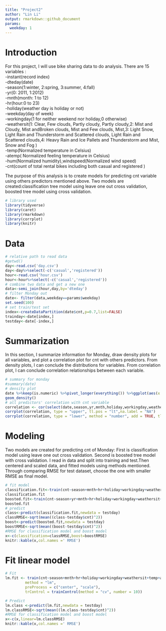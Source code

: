 ```yaml
---
title: "Project2"
author: "Lin Li"
output: rmarkdown::github_document
params:
  weekday: 1
---
```

# Introduction
For this project, I will use bike sharing data to do analysis. There are 15 variables :  
-instant(record index)  
-dteday(date)  
-season(1:winter, 2:spring, 3:summer, 4:fall)  
-yr(0: 2011, 1:2012)  
-mnth(month: 1 to 12)  
-hr(hour:0 to 23)  
-holiday(weather day is holiday or not)  
-weekday(day of week)  
-workingday(1 for neither weekend nor holiday,0 otherwise)  
-weathersit(1: Clear, Few clouds, Partly cloudy, Partly cloudy,2: Mist and Cloudy, Mist andBroken clouds, Mist and Few clouds, Mist,3: Light Snow, Light Rain and Thunderstorm and Scattered clouds, Light Rain and Scattered clouds,4: Heavy Rain and Ice Pallets and Thunderstorm and Mist, Snow and Fog )  
-temp(Normalized temperature in Celsius)  
-atemp( Normalized feeling temperature in Celsius)  
-hum(Normalized humidity),windspeed(Normalized wind speed)  
-cnt(count of total rental bikes including both casual and registered ) 

The purpose of this analysis is to create models for predicting cnt variable using others predictors mentioned above. Two models are created:classification tree model using leave one out cross validation, boosted tree model using cross validation.




```r
# library used 
library(tidyverse)
library(caret)
library(rmarkdown)
library(corrplot)
library(knitr)
```


# Data
```r
# relative path to read data
#getwd()
day<-read.csv('day.csv')
day<-day%>%select(-c('casual','registered'))
hour<-read.csv('hour.csv')
hour<-hour%>%select(-c('casual','registered'))
# combine two data and get a new one
data<-semi_join(hour,day,by='dteday')
# filter Monday out
date<- filter(data,weekday==params$weekday)
set.seed(100)
# set train/test set
index<-createDataPartition(date$cnt,p=0.7,list=FALSE)
trainday<-date[index,]
testday<-date[-index,]

```


# Summarization

In this section, I summarize information for Monday, draw density plots for all variables, and plot a correlation plot for cnt with others predictors.  From density plots, I can conclude the distributions for variables. From correlation plot, I can conclude correlation relationships between each variable.

```r
# summary for monday
#summary(date)
# density plot
date %>%keep(is.numeric) %>%pivot_longer(everything()) %>%ggplot(aes(x = value)) +facet_wrap(~ name, scales = "free")+
geom_density()
# all predictors' correlation with cnt variable
correlation <- cor(select(date,season,yr,mnth,holiday,workingday,weathersit,temp,atemp,hum,windspeed,cnt))
corrplot(correlation, type = "upper", tl.pos = "lt",na.label = "NA")
corrplot(correlation, type = "lower", method = "number", add = TRUE, tl.pos = "n",na.label = "NA")
```


# Modeling

Two models are created for predicting cnt of Monday: First is classification model using leave one out cross validation. Second is boosted tree model with cross validation. I read in data and split into training and test.Then centered and scaled data, and fitted models using methods mentioned.  
Through comparing RMSE for test dataset, choose the one with smaller RMSE as final model.

```r
# fit model 
classification.fit<-train(cnt~season+mnth+hr+holiday+workingday+weathersit+temp+atemp+hum+windspeed,trainday,method='rpart',preProcess = c('center','scale'),trControl=trainControl(method='LOOCV'))
classification.fit
boosted.fit<-train(cnt~season+yr+mnth+hr+holiday+workingday+weathersit+temp+atemp+hum+windspeed,trainday,method='gbm',preProcess = c('center','scale'),trControl=trainControl(method='repeatedcv'), verbose = FALSE)
boosted.fit
# predict
class<-predict(classification.fit,newdata = testday)
classRMSE<-sqrt(mean((class-testday$cnt)^2))
boost<-predict(boosted.fit,newdata = testday)
boostRMSE<-sqrt(mean((boost-testday$cnt)^2))
#RMSE for classification model and boost model
x<-c(classification=classRMSE,boost=boostRMSE)
knitr::kable(x,col.names =' RMSE')
```


# Fit linear model
```r
# Fit
lm.fit <- train(cnt~season+mnth+hr+holiday+workingday+weathersit+temp+atemp+hum+windspeed, data = trainday, 
         method = "lm", 
         preProcess = c("center", "scale"),
         trControl = trainControl(method = "cv", number = 10))

# Predict
lm.class <-predict(lm.fit,newdata = testday)
lm.classRMSE<-sqrt(mean((lm.class-testday$cnt)^2))
#RMSE for classification model and boost model
x<-c(x,linear=lm.classRMSE)
knitr::kable(x,col.names =' RMSE')
```






